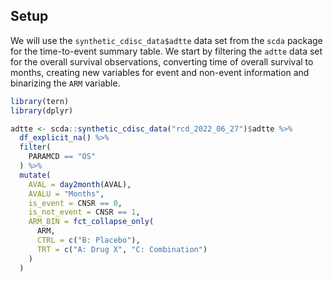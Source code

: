 ## Setup

We will use the `synthetic_cdisc_data$adtte` data set from the `scda` package for the time-to-event summary table.
We start by filtering the `adtte` data set for the overall survival observations, converting time of overall survival to months, creating new variables for event and non-event information and binarizing the `ARM` variable.

```r
library(tern)
library(dplyr)

adtte <- scda::synthetic_cdisc_data("rcd_2022_06_27")$adtte %>%
  df_explicit_na() %>%
  filter(
    PARAMCD == "OS"
  ) %>%
  mutate(
    AVAL = day2month(AVAL),
    AVALU = "Months",
    is_event = CNSR == 0,
    is_not_event = CNSR == 1,
    ARM_BIN = fct_collapse_only(
      ARM,
      CTRL = c("B: Placebo"),
      TRT = c("A: Drug X", "C: Combination")
    )
  )
```
